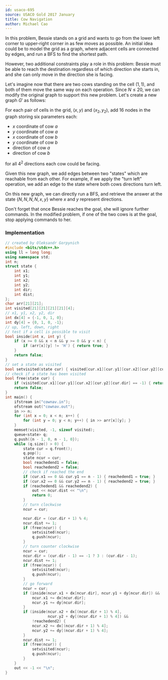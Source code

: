 ```yaml
---
id: usaco-695
source: USACO Gold 2017 January
title: Cow Navigation
author: Michael Cao
---
```


In this problem, Bessie stands on a grid and wants to go from the lower left
corner to upper-right corner in as few moves as possible. An initial idea could
be to model the grid as a graph, where adjacent cells are connected by edges,
and run a BFS to find the shortest path.

However, two additional constraints play a role in this problem: Bessie must be
able to reach the destination regardless of which direction she starts in, and
she can only move in the direction she is facing.

Let's imagine now that there are two cows standing on the cell $(1, 1)$, and
both of them move the same way on each operation. Since $N \leq 20$, we can
modify the original graph to support this new problem. Let's create a new graph
$G'$ as follows:

For each pair of cells in the grid, $(x, y)$ and $(x_2, y_2)$, add $16$ nodes in
the graph storing six parameters each:

- $x$ coordinate of cow $a$
- $y$ coordinate of cow $a$
- $x$ coordinate of cow $b$
- $y$ coordinate of cow $b$
- direction of cow $a$
- direction of cow $b$

for all $4 ^ 2$ directions each cow could be facing.

Given this new graph, we add edges between two "states" which are reachable from
each other. For example, if we apply the "turn left" operation, we add an edge
to the state where both cows directions turn left.

On this new graph, we can directly run a BFS, and retrieve the answer at the
state $\{N, N, N, N, x, y\}$ where $x$ and $y$ represent directions.

<Warning>

Don't forget that once Bessie reaches the goal, she will ignore further
commands. In the modified problem, if one of the two cows is at the goal, stop
applying commands to her.

</Warning>

<!-- (Ben - equivalent to existing editorial) -->

<!-- You can change it, but keep the section on making modifications to graphs before. Maybe replace with a problem w/o a good editorial? -->

### Implementation

<LanguageSection>

<CPPSection>

```cpp
// created by Oleksandr Gorpynich
#include <bits/stdc++.h>
using ll = long long;
using namespace std;
int n;
struct state {
	int x1;
	int y1;
	int x2;
	int y2;
	int dir;
	int dist;
};
char arr[21][21];
int visited[21][21][21][21][4];
// x1, y1, x2, y2, dir
int dx[4] = {-1, 0, 1, 0};
int dy[4] = {0, 1, 0, -1};
// up, left, down, right
// test if a cell is possible to visit
bool inside(int x, int y) {
	if (x >= 0 && x < n && y >= 0 && y < n) {
		if (arr[x][y] != 'H') { return true; }
	}
	return false;
}
// set a state as visited
bool setvisited(state cur) { visited[cur.x1][cur.y1][cur.x2][cur.y2][cur.dir] = 1; }
// check if a state has been visited
bool free(state cur) {
	if (visited[cur.x1][cur.y1][cur.x2][cur.y2][cur.dir] == -1) { return true; }
	return false;
}
int main() {
	ifstream in("cownav.in");
	ofstream out("cownav.out");
	in >> n;
	for (int x = 0; x < n; x++) {
		for (int y = 0; y < n; y++) { in >> arr[x][y]; }
	}
	memset(visited, -1, sizeof visited);
	queue<state> q;
	q.push({n - 1, 0, n - 1, 0});
	while (q.size() > 0) {
		state cur = q.front();
		q.pop();
		state ncur = cur;
		bool reachedend1 = false;
		bool reachedend2 = false;
		// check if reached the end
		if (cur.x1 == 0 && cur.y1 == n - 1) { reachedend1 = true; }
		if (cur.x2 == 0 && cur.y2 == n - 1) { reachedend2 = true; }
		if (reachedend1 && reachedend2) {
			out << ncur.dist << "\n";
			return 0;
		}
		// turn clockwise
		ncur = cur;

		ncur.dir = (cur.dir + 1) % 4;
		ncur.dist += 1;
		if (free(ncur)) {
			setvisited(ncur);
			q.push(ncur);
		}
		// turn counter clockwise
		ncur = cur;
		ncur.dir = (cur.dir - 1) == -1 ? 3 : (cur.dir - 1);
		ncur.dist += 1;
		if (free(ncur)) {
			setvisited(ncur);
			q.push(ncur);
		}
		// go forward
		ncur = cur;
		if (inside(ncur.x1 + dx[ncur.dir], ncur.y1 + dy[ncur.dir]) && !reachedend1) {
			ncur.x1 += dx[ncur.dir];
			ncur.y1 += dy[ncur.dir];
		}
		if (inside(ncur.x2 + dx[(ncur.dir + 1) % 4],
		           ncur.y2 + dy[(ncur.dir + 1) % 4]) &&
		    !reachedend2) {
			ncur.x2 += dx[(ncur.dir + 1) % 4];
			ncur.y2 += dy[(ncur.dir + 1) % 4];
		}
		ncur.dist += 1;
		if (free(ncur)) {
			setvisited(ncur);
			q.push(ncur);
		}
	}
	out << -1 << "\n";
}
```

</CPPSection>
</LanguageSection>

